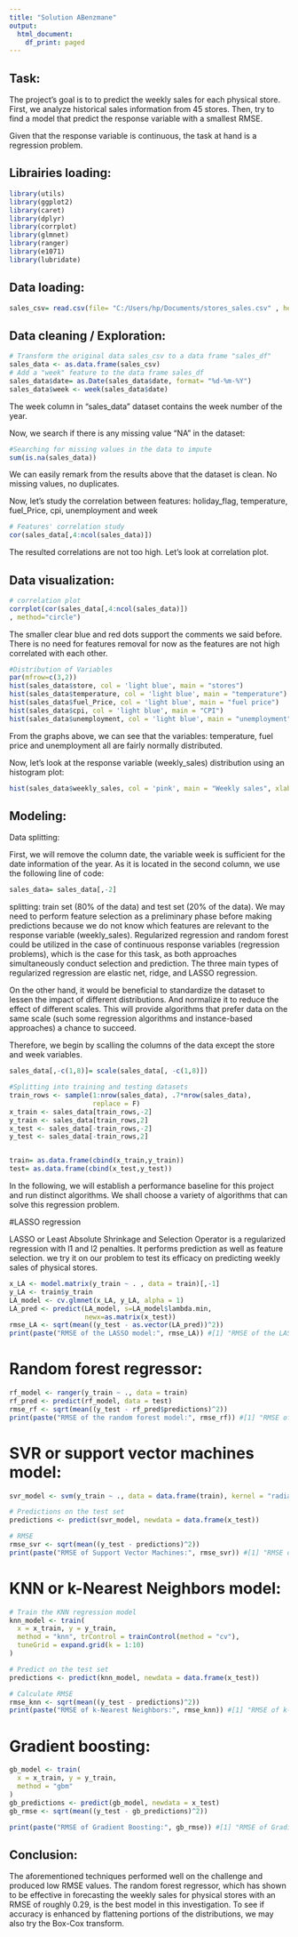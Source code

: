 ```yaml
---
title: "Solution ABenzmane"
output:
  html_document:
    df_print: paged
---
```



## Task:
The project's goal is to to predict the weekly sales for each physical store. First, we analyze historical sales information from 45 stores. Then, try to find a model that predict the response variable with a smallest RMSE. 

Given that the response variable is continuous, the task at hand is a regression problem.

## Librairies loading:


```r
library(utils)
library(ggplot2)
library(caret)
library(dplyr)
library(corrplot)
library(glmnet)
library(ranger)
library(e1071)
library(lubridate)
```


## Data loading:
```r
sales_csv= read.csv(file= "C:/Users/hp/Documents/stores_sales.csv" , header = T, sep = ",")
```


## Data cleaning / Exploration:

```r
# Transform the original data sales_csv to a data frame "sales_df"
sales_data <- as.data.frame(sales_csv)
# Add a "week" feature to the data frame sales_df 
sales_data$date= as.Date(sales_data$date, format= "%d-%m-%Y")
sales_data$week <- week(sales_data$date)
```

The week column in "sales_data" dataset contains the week number of the year.

Now, we search if there is any missing value "NA" in the dataset:

```r
#Searching for missing values in the data to impute
sum(is.na(sales_data))
```

We can easily remark from the results above that the dataset is clean. No missing values, no duplicates.

Now, let's study the correlation between features: holiday_flag, temperature, fuel_Price, cpi, unemployment and week

```r
# Features' correlation study
cor(sales_data[,4:ncol(sales_data)])
```
The resulted correlations are not too high. Let's look at correlation plot.

## Data visualization:

```r
# correlation plot
corrplot(cor(sales_data[,4:ncol(sales_data)])
, method="circle")

```
The smaller clear blue and red dots support the comments we said before. There is no need for features removal for now as the features are not high correlated with each other.


```r
#Distribution of Variables
par(mfrow=c(3,2))
hist(sales_data$store, col = 'light blue', main = "stores")
hist(sales_data$temperature, col = 'light blue', main = "temperature")
hist(sales_data$fuel_Price, col = 'light blue', main = "fuel price")
hist(sales_data$cpi, col = 'light blue', main = "CPI")
hist(sales_data$unemployment, col = 'light blue', main = "unemployment")
```

From the graphs above, we can see that the variables: temperature, fuel price and unemployment all are fairly normally distributed.

Now, let's look at the response variable (weekly_sales) distribution using an histogram plot:

```r
hist(sales_data$weekly_sales, col = 'pink', main = "Weekly sales", xlab = "weekly_sales")

```
 

## Modeling:


Data splitting:

First, we will remove the column date, the variable week is sufficient for the date information of the year. As it is located in the second column, we use the following line of code:

```r
sales_data= sales_data[,-2]
```

splitting: train set (80% of the data) and test set (20% of the data). 
We may need to perform feature selection as a preliminary phase before making predictions because we do not know which features are relevant to the response variable (weekly_sales). Regularized regression and random forest could be utilized in the case of continuous response variables (regression problems), which is the case for this task, as both approaches simultaneously conduct selection and prediction. The three main types of regularized regression are elastic net, ridge, and LASSO regression.

On the other hand, it would be beneficial to standardize the dataset to lessen the impact of different distributions. And normalize it to reduce the effect of different scales. This will provide algorithms that prefer data on the same scale (such some regression algorithms and instance-based approaches) a chance to succeed.

Therefore, we begin by scalling the columns of the data except the store and week variables.

```r
sales_data[,-c(1,8)]= scale(sales_data[, -c(1,8)])
```


```r
#Splitting into training and testing datasets
train_rows <- sample(1:nrow(sales_data), .7*nrow(sales_data), 
                     replace = F)
x_train <- sales_data[train_rows,-2]
y_train <- sales_data[train_rows,2]
x_test <- sales_data[-train_rows,-2]
y_test <- sales_data[-train_rows,2]


train= as.data.frame(cbind(x_train,y_train))
test= as.data.frame(cbind(x_test,y_test))

```

In the following, we will establish a performance baseline for this project and run distinct algorithms. We shall choose a variety of algorithms that can solve this regression problem.



#LASSO regression

LASSO or Least Absolute Shrinkage and Selection Operator is a regularized regression with l1 and l2 penalties. It performs prediction as well as feature selection. we try it on our problem to test its efficacy on predicting weekly sales of physical stores.



```r
x_LA <- model.matrix(y_train ~ . , data = train)[,-1]
y_LA <- train$y_train
LA_model <- cv.glmnet(x_LA, y_LA, alpha = 1)
LA_pred <- predict(LA_model, s=LA_model$lambda.min,
                   newx=as.matrix(x_test))
rmse_LA <- sqrt(mean((y_test - as.vector(LA_pred))^2))
print(paste("RMSE of the LASSO model:", rmse_LA)) #[1] "RMSE of the LASSO model: 0.905032455531763"
```


# Random forest regressor:

```r
rf_model <- ranger(y_train ~ ., data = train)
rf_pred <- predict(rf_model, data = test)
rmse_rf <- sqrt(mean((y_test - rf_pred$predictions)^2))
print(paste("RMSE of the random forest model:", rmse_rf)) #[1] "RMSE of the random forest model: 0.290484843618042"
```


# SVR or support vector machines model:

```r
svr_model <- svm(y_train ~ ., data = data.frame(train), kernel = "radial", cost = 1, epsilon = 0.1)

# Predictions on the test set
predictions <- predict(svr_model, newdata = data.frame(x_test))

# RMSE
rmse_svr <- sqrt(mean((y_test - predictions)^2))
print(paste("RMSE of Support Vector Machines:", rmse_svr)) #[1] "RMSE of Support Vector Machines: 0.780932751712804"

```


# KNN or k-Nearest Neighbors model:

```r

# Train the KNN regression model
knn_model <- train(
  x = x_train, y = y_train,
  method = "knn", trControl = trainControl(method = "cv"),
  tuneGrid = expand.grid(k = 1:10)
)

# Predict on the test set
predictions <- predict(knn_model, newdata = data.frame(x_test))

# Calculate RMSE
rmse_knn <- sqrt(mean((y_test - predictions)^2))
print(paste("RMSE of k-Nearest Neighbors:", rmse_knn)) #[1] "RMSE of k-Nearest Neighbors: 0.478358548836788"
```

# Gradient boosting:


```r
gb_model <- train(
  x = x_train, y = y_train,
  method = "gbm"
)
gb_predictions <- predict(gb_model, newdata = x_test)
gb_rmse <- sqrt(mean((y_test - gb_predictions)^2))
```

```r
print(paste("RMSE of Gradient Boosting:", gb_rmse)) #[1] "RMSE of Gradient Boosting: 0.387136260298013"
```


## Conclusion:
The aforementioned techniques performed well on the challenge and produced low RMSE values. The random forest regressor, which has shown to be effective in forecasting the weekly sales for physical stores with an RMSE of roughly 0.29, is the best model in this investigation. To see if accuracy is enhanced by flattening portions of the distributions, we may also try the Box-Cox transform. 





